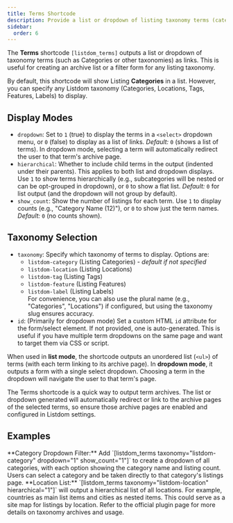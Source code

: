 ```yaml
---
title: Terms Shortcode
description: Provide a list or dropdown of listing taxonomy terms (categories, locations, etc.) for users to navigate or filter listings.
sidebar:
  order: 6
---
```



The **Terms** shortcode `[listdom_terms]` outputs a list or dropdown of taxonomy terms (such as Categories or other taxonomies) as links. This is useful for creating an archive list or a filter form for any listing taxonomy.

By default, this shortcode will show Listing **Categories** in a list. However, you can specify any Listdom taxonomy (Categories, Locations, Tags, Features, Labels) to display.

## Display Modes

- `dropdown`: Set to `1` (true) to display the terms in a `<select>` dropdown menu, or `0` (false) to display as a list of links. *Default:* `0` (shows a list of terms). In dropdown mode, selecting a term will automatically redirect the user to that term's archive page.
- `hierarchical`: Whether to include child terms in the output (indented under their parents). This applies to both list and dropdown displays. Use `1` to show terms hierarchically (e.g., subcategories will be nested or can be opt-grouped in dropdown), or `0` to show a flat list. *Default:* `0` for list output (and the dropdown will not group by default).
- `show_count`: Show the number of listings for each term. Use `1` to display counts (e.g., "Category Name (12)"), or `0` to show just the term names. *Default:* `0` (no counts shown).

## Taxonomy Selection

- `taxonomy`: Specify which taxonomy of terms to display. Options are:
  - `listdom-category` (Listing Categories) - *default if not specified*  
  - `listdom-location` (Listing Locations)  
  - `listdom-tag` (Listing Tags)  
  - `listdom-feature` (Listing Features)  
  - `listdom-label` (Listing Labels)  
  For convenience, you can also use the plural name (e.g., "Categories", "Locations") if configured, but using the taxonomy slug ensures accuracy.
- `id`: (Primarily for dropdown mode) Set a custom HTML `id` attribute for the form/select element. If not provided, one is auto-generated. This is useful if you have multiple term dropdowns on the same page and want to target them via CSS or script.

When used in **list mode**, the shortcode outputs an unordered list (`<ul>`) of terms (with each term linking to its archive page). In **dropdown mode**, it outputs a form with a single select dropdown. Choosing a term in the dropdown will navigate the user to that term's page.

<Aside type="note">
The Terms shortcode is a quick way to output term archives. The list or dropdown generated will automatically redirect or link to the archive pages of the selected terms, so ensure those archive pages are enabled and configured in Listdom settings.
</Aside>

## Examples

<CardGrid>
  <Card>
    **Category Dropdown Filter:**  
    Add `[listdom_terms taxonomy="listdom-category" dropdown="1" show_count="1"]` to create a dropdown of all categories, with each option showing the category name and listing count. Users can select a category and be taken directly to that category's listings page.
  </Card>
  <Card>
    **Location List:**  
    `[listdom_terms taxonomy="listdom-location" hierarchical="1"]` will output a hierarchical list of all locations. For example, countries as main list items and cities as nested items. This could serve as a site map for listings by location.
  </Card>
</CardGrid>

<LinkCard href="https://wordpress.org/plugins/listdom/" title="Listdom on WordPress.org">
Refer to the official plugin page for more details on taxonomy archives and usage.
</LinkCard>
